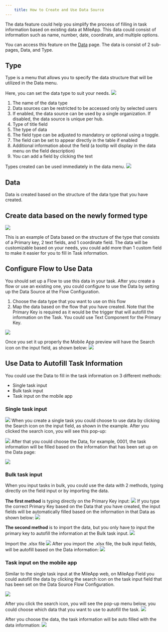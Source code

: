 ```yaml
---
    title: How to Create and Use Data Source
---
```

The data feature could help you simplify the process of filling in task information based on existing data at MileApp. This data could consist of information such as name, number, date, coordinate, and multiple options.

You can access this feature on the [Data](https://web.mile.app/data/data-list) page. The data is consist of 2 sub-pages, Data, and Type.

## Type
Type is a menu that allows you to specify the data structure that will be utilized in the Data menu.

Here, you can set the data type to suit your needs.
![](https://t3837933.p.clickup-attachments.com/t3837933/b9e8b241-c583-4fac-9ba1-7bb3a46753d3/image.png)
1. The name of the data type
2. Data sources can be restricted to be accessed only by selected users
3. If enabled, the data source can be used by a single organization. If disabled, the data source is unique per hub.
4. Type of title field
5. The type of data
6. The field type can be adjusted to mandatory or optional using a toggle.
7. The field can be set to appear directly in the table if enabled
8. Additional information about the field (a tooltip will display in the data menu on the field description)
9. You can add a field by clicking the text

Types created can be used immediately in the data menu.
![](https://t3837933.p.clickup-attachments.com/t3837933/47598b38-c95b-4568-aa12-5c74f4076c6d/image.png)
## Data
Data is created based on the structure of the data type that you have created.

## Create data based on the newly formed type

![](https://t3837933.p.clickup-attachments.com/t3837933/946af939-64f8-48b2-8e80-ee7a45ccae2c/image.png)

This is an example of Data based on the structure of the type that consists of a Primary key, 2 text fields, and 1 coordinate field. The data will be customizable based on your needs, you could add more than 1 custom field to make it easier for you to fill in Task information.

## Configure Flow to Use Data
You should set up a Flow to use this data in your task. After you create a flow or use an existing one, you could configure to use the Data by setting up the Data Source at the Flow Configuration.

1. Choose the data type that you want to use on this flow
2. Map the data based on the flow that you have created. Note that the Primary Key is required as it would be the trigger that will autofill the information on the Task. You could use Text Component for the Primary Key.

![](https://t3837933.p.clickup-attachments.com/t3837933/20608e91-7b23-434b-823e-18e3a53834a1/image.png)

Once you set it up properly the Mobile App preview will have the Search icon on the input field, as shown below:
![](https://t3837933.p.clickup-attachments.com/t3837933/f701a6cb-be75-4f2e-97a8-273df8c20b2b/image.png)

## Use Data to Autofill Task Information
You could use the Data to fill in the task information on 3 different methods:
*   Single task input
*   Bulk task input
*   Task input on the mobile app

### Single task input
![](https://t3837933.p.clickup-attachments.com/t3837933/30d012cd-56bf-4049-9c3a-a5688ad4cd05/image.png)
When you create a single task you could choose to use data by clicking the Search icon on the input field, as shown in the example. After you clicked the search icon, you will see this pop-up:

![](https://t3837933.p.clickup-attachments.com/t3837933/807a27c9-4545-42ad-b702-ddbfee830fd4/image.png)
After that you could choose the Data, for example, 0001, the task information will be filled based on the information that has been set up on the Data page:

![](https://t3837933.p.clickup-attachments.com/t3837933/b7dfb0ed-9fe8-46dc-bd04-f3e17ab2c13c/image.png)

### Bulk task input
When you input tasks in bulk, you could use the data with 2 methods, typing directly on the field input or by importing the data.

**The first method** is typing directly on the Primary Key input:
![](https://t3837933.p.clickup-attachments.com/t3837933/54ea1b79-b20c-444e-b11f-1e308ac03b3a/image.png)
If you type the correct Primary Key based on the Data that you have created, the input fields will be automatically filled based on the information in that Data as shown below:
![](https://t3837933.p.clickup-attachments.com/t3837933/c87f254b-e5ff-49a6-b412-1d0aff464d52/image.png)

**The second method** is to import the data, but you only have to input the primary key to autofill the information at the Bulk task input.
![](https://t3837933.p.clickup-attachments.com/t3837933/54c0e1f6-41ac-468b-9200-14c6a126a6d6/image.png)

Import the .xlsx file
![](https://t3837933.p.clickup-attachments.com/t3837933/79ba21db-f003-4bb6-aa5c-eb29f0a5c668/image.png)
After you import the .xlsx file, the bulk input fields, will be autofill based on the Data information:
![](https://t3837933.p.clickup-attachments.com/t3837933/94885b4c-1332-4f28-987c-c2ba1b427b8d/image.png)

### Task input on the mobile app
Similar to the single task input at the MileApp web, on MileApp Field you could autofill the data by clicking the search icon on the task input field that has been set on the Data Source Flow Configuration.

![](https://t3837933.p.clickup-attachments.com/t3837933/7f06d8c1-c5f5-4a30-9e3d-ffdc18a9aeb2/image.png)

After you click the search icon, you will see the pop-up menu below, you could choose which data that you want to use to autofill the task.
![](https://t3837933.p.clickup-attachments.com/t3837933/9110c3f9-bfb2-4018-9852-fed05c637b47/image.png)

After you choose the data, the task information will be auto filled with the data information:
![](https://t3837933.p.clickup-attachments.com/t3837933/c4af005d-1b6d-40eb-98f4-45227cef732a/image.png)
